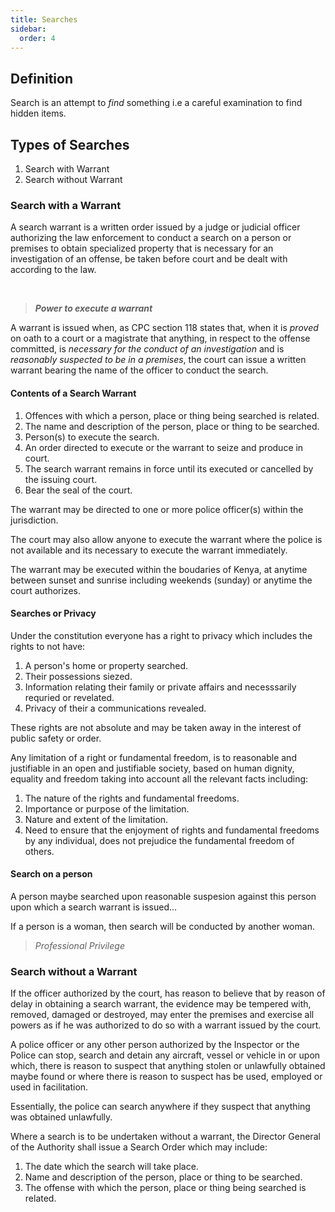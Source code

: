 ```yaml
---
title: Searches
sidebar: 
  order: 4
---
```



## Definition

Search is an attempt to *find* something i.e a careful examination to find 
hidden items.

## Types of Searches

1. Search with Warrant 
2. Search without Warrant

### Search with a Warrant

A search warrant is a written order issued by a judge or judicial officer authorizing 
the law enforcement to conduct a search on a person or premises to obtain specialized
property that is necessary for an investigation of an offense, be taken before
court and be dealt with according to the law.

<br />

> _**Power to execute a warrant**_

A warrant is issued when, as CPC section 118 states that, when it is *proved* on 
oath to a court or a magistrate that anything, in respect to the offense committed,
is *necessary for the conduct of an investigation* and is *reasonably suspected to
be in a premises*, the court can issue a written warrant bearing the name of the 
officer to conduct the search.

<Source 
  name="Criminal Procedure Code: Section 118"
  href="https://www.kenyalaw.org/lex/actview.xql?actid=CAP.%2075#sec_118"
  type="ref"
/>

#### Contents of a Search Warrant

1. Offences with which a person, place or thing being searched is related.
2. The name and description of the person, place or thing to be searched.
3. Person(s) to execute the search.
4. An order directed to execute or the warrant to seize and produce in court.
5. The search warrant remains in force until its executed or cancelled by the issuing
court. <br />
6. Bear the seal of the court.


The warrant may be directed to one or more police officer(s) within the jurisdiction.

The court may also allow anyone to execute the warrant where the police is not 
available and its necessary to execute the warrant immediately.

The warrant may be executed within the boudaries of Kenya, at anytime between 
sunset and sunrise including weekends (sunday) or anytime the court authorizes.

#### Searches or Privacy

Under the constitution everyone has a right to privacy which includes the 
rights to not have:

1. A person's home or property searched.
2. Their possessions siezed.
3. Information relating their family or private affairs and necesssarily requried
or revelated.
4. Privacy of their a communications revealed.

<Source
  name="The Constitution of Kenya: Article 25"
  href="https://new.kenyalaw.org/akn/ke/act/2010/constitution/eng@2010-09-03#chp_Four__part_1__sec_25"
  type="ref"
/>

These rights are not absolute and may be taken away in the interest of public
safety or order.

Any limitation of a right or fundamental freedom, is to reasonable and justifiable
in an open and justifiable society, based on human dignity, equality and freedom
taking into account all the relevant facts including:

1. The nature of the rights and fundamental freedoms.
2. Importance or purpose of the limitation.
3. Nature and extent of the limitation.
4. Need to ensure that the enjoyment of rights and fundamental freedoms by any
individual, does not prejudice the fundamental freedom of others.

<Source
  name="The Constitution of Kenya: Article 50(4)"
  href="https://new.kenyalaw.org/akn/ke/act/2010/constitution/eng@2010-09-03#chp_Four__part_2__sec_50"
  type="ref"
/>

#### Search on a person

A person maybe searched upon reasonable suspesion against this person upon 
which a search warrant is issued...

If a person is a woman, then search will be conducted by another woman.

> *Professional Privilege*

<Source
  name="Criminal Procedure Code: Section 101"
  href="https://www.kenyalaw.org/lex/actview.xql?actid=CAP.%2075#sec_101"
  type="ref"
/>

### Search without a Warrant

If the officer authorized by the court, has reason to believe that by reason of 
delay in obtaining a search warrant, the evidence may be tempered with, removed,
damaged or destroyed, may enter the premises and exercise all powers as if he
was authorized to do so with a warrant issued by the court.

A police officer or any other person authorized by the Inspector or the Police
can stop, search and detain any aircraft, vessel or vehicle in or upon which,
there is reason to suspect that anything stolen or unlawfully obtained maybe 
found or where there is reason to suspect has be used, employed or used in 
facilitation.

Essentially, the police can search anywhere if they suspect that anything was 
obtained unlawfully.

Where a search is to be undertaken without a warrant, the Director General of the 
Authority shall issue a Search Order which may include:
1. The date which the search will take place.
2. Name and description of the person, place or thing to be searched.
3. The offense with which the person, place or thing being searched is related.





